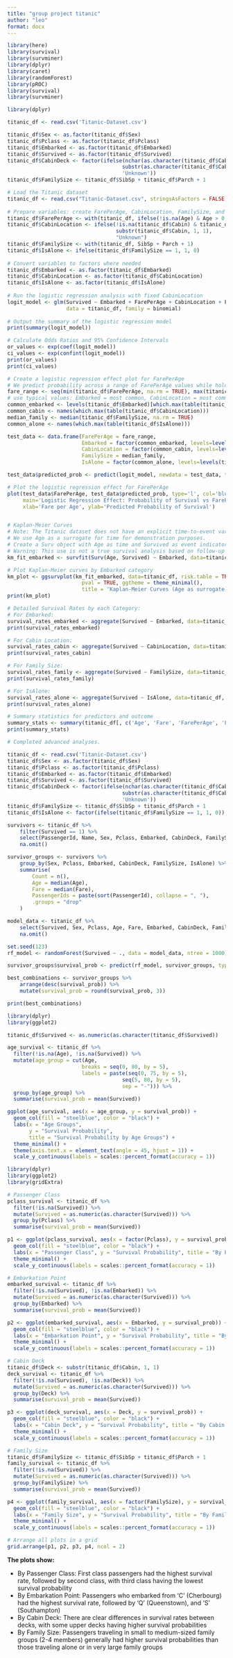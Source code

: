 ```yaml
---
title: "group project titanic"
author: "leo"
format: docx
---
```


```r

library(here)
library(survival)
library(survminer)
library(dplyr)  
library(caret)  
library(randomForest)  
library(pROC)  
library(survival)  
library(survminer)  

```



```r

library(dplyr)

titanic_df <- read.csv('Titanic-Dataset.csv')

titanic_df$Sex <- as.factor(titanic_df$Sex)
titanic_df$Pclass <- as.factor(titanic_df$Pclass)
titanic_df$Embarked <- as.factor(titanic_df$Embarked)
titanic_df$Survived <- as.factor(titanic_df$Survived)
titanic_df$CabinDeck <- factor(ifelse(nchar(as.character(titanic_df$Cabin)) > 0, 
                                     substr(as.character(titanic_df$Cabin), 1, 1), 
                                     'Unknown'))
titanic_df$FamilySize <- titanic_df$SibSp + titanic_df$Parch + 1


```




```r

# Load the Titanic dataset  
titanic_df <- read.csv("Titanic-Dataset.csv", stringsAsFactors = FALSE)  
  
# Prepare variables: create FarePerAge, CabinLocation, FamilySize, and IsAlone  
titanic_df$FarePerAge <- with(titanic_df, ifelse(!is.na(Age) & Age > 0, Fare / Age, NA))  
titanic_df$CabinLocation <- ifelse(!is.na(titanic_df$Cabin) & titanic_df$Cabin != "",   
                                   substr(titanic_df$Cabin, 1, 1),   
                                   "Unknown")  
titanic_df$FamilySize <- with(titanic_df, SibSp + Parch + 1)  
titanic_df$IsAlone <- ifelse(titanic_df$FamilySize == 1, 1, 0)  
  
# Convert variables to factors where needed  
titanic_df$Embarked <- as.factor(titanic_df$Embarked)  
titanic_df$CabinLocation <- as.factor(titanic_df$CabinLocation)  
titanic_df$IsAlone <- as.factor(titanic_df$IsAlone)  
  
# Run the logistic regression analysis with fixed CabinLocation  
logit_model <- glm(Survived ~ Embarked + FarePerAge + CabinLocation + FamilySize + IsAlone,   
                   data = titanic_df, family = binomial)  
  
# Output the summary of the logistic regression model  
print(summary(logit_model))  

# Calculate Odds Ratios and 95% Confidence Intervals
or_values <- exp(coef(logit_model))
ci_values <- exp(confint(logit_model))
print(or_values)
print(ci_values)

# Create a logistic regression effect plot for FarePerAge
# We predict probability across a range of FarePerAge values while holding other variables constant (using median or reference levels)
fare_range <- seq(min(titanic_df$FarePerAge, na.rm = TRUE), max(titanic_df$FarePerAge, na.rm = TRUE), length.out = 100)
# use typical values: Embarked = most common, CabinLocation = most common, FamilySize = median, IsAlone = most common
common_embarked <- levels(titanic_df$Embarked)[which.max(table(titanic_df$Embarked))]
common_cabin <- names(which.max(table(titanic_df$CabinLocation)))
median_family <- median(titanic_df$FamilySize, na.rm = TRUE)
common_alone <- names(which.max(table(titanic_df$IsAlone)))

test_data <- data.frame(FarePerAge = fare_range,
                        Embarked = factor(common_embarked, levels=levels(titanic_df$Embarked)),
                        CabinLocation = factor(common_cabin, levels=levels(titanic_df$CabinLocation)),
                        FamilySize = median_family,
                        IsAlone = factor(common_alone, levels=levels(titanic_df$IsAlone)))

test_data$predicted_prob <- predict(logit_model, newdata = test_data, type = 'response')

# Plot the logistic regression effect for FarePerAge
plot(test_data$FarePerAge, test_data$predicted_prob, type='l', col='blue',
     main='Logistic Regression Effect: Probability of Survival vs FarePerAge',
     xlab='Fare per Age', ylab='Predicted Probability of Survival')


# Kaplan-Meier Curves
# Note: The Titanic dataset does not have an explicit time-to-event variable. 
# We use Age as a surrogate for time for demonstration purposes.
# Create a Surv object with Age as time and Survived as event indicator.
# Warning: This use is not a true survival analysis based on follow-up time.
km_fit_embarked <- survfit(Surv(Age, Survived) ~ Embarked, data=titanic_df)

# Plot Kaplan-Meier curves by Embarked category
km_plot <- ggsurvplot(km_fit_embarked, data=titanic_df, risk.table = TRUE, 
                        pval = TRUE, ggtheme = theme_minimal(),
                        title = 'Kaplan-Meier Curves (Age as surrogate) by Embarked')
print(km_plot)

# Detailed Survival Rates by each Category:
# For Embarked:
survival_rates_embarked <- aggregate(Survived ~ Embarked, data=titanic_df, FUN=function(x){sum(x, na.rm = TRUE)/length(x)})
print(survival_rates_embarked)

# For Cabin Location:
survival_rates_cabin <- aggregate(Survived ~ CabinLocation, data=titanic_df, FUN=function(x){sum(x, na.rm = TRUE)/length(x)})
print(survival_rates_cabin)

# For Family Size:
survival_rates_family <- aggregate(Survived ~ FamilySize, data=titanic_df, FUN=function(x){sum(x, na.rm = TRUE)/length(x)})
print(survival_rates_family)

# For IsAlone:
survival_rates_alone <- aggregate(Survived ~ IsAlone, data=titanic_df, FUN=function(x){sum(x, na.rm = TRUE)/length(x)})
print(survival_rates_alone)

# Summary statistics for predictors and outcome
summary_stats <- summary(titanic_df[, c('Age', 'Fare', 'FarePerAge', 'FamilySize')])
print(summary_stats)

# Completed advanced analyses.

```
```r



titanic_df <- read.csv('Titanic-Dataset.csv')
titanic_df$Sex <- as.factor(titanic_df$Sex)
titanic_df$Pclass <- as.factor(titanic_df$Pclass)
titanic_df$Embarked <- as.factor(titanic_df$Embarked)
titanic_df$Survived <- as.factor(titanic_df$Survived)
titanic_df$CabinDeck <- factor(ifelse(nchar(as.character(titanic_df$Cabin)) > 0, 
                                     substr(as.character(titanic_df$Cabin), 1, 1), 
                                     'Unknown'))
titanic_df$FamilySize <- titanic_df$SibSp + titanic_df$Parch + 1
titanic_df$IsAlone <- factor(ifelse(titanic_df$FamilySize == 1, 1, 0))

survivors <- titanic_df %>%
    filter(Survived == 1) %>%
    select(PassengerId, Name, Sex, Pclass, Embarked, CabinDeck, FamilySize, IsAlone, Age, Fare) %>%
    na.omit()

survivor_groups <- survivors %>%
    group_by(Sex, Pclass, Embarked, CabinDeck, FamilySize, IsAlone) %>%
    summarise(
        Count = n(),
        Age = median(Age),
        Fare = median(Fare),
        PassengerIds = paste(sort(PassengerId), collapse = ", "),
        .groups = "drop"
    )

model_data <- titanic_df %>%
    select(Survived, Sex, Pclass, Age, Fare, Embarked, CabinDeck, FamilySize, IsAlone) %>%
    na.omit()

set.seed(123)
rf_model <- randomForest(Survived ~ ., data = model_data, ntree = 1000)

survivor_groups$survival_prob <- predict(rf_model, survivor_groups, type = "prob")[,2]

best_combinations <- survivor_groups %>%
    arrange(desc(survival_prob)) %>%
    mutate(survival_prob = round(survival_prob, 3))

print(best_combinations)
```



```r

library(dplyr)
library(ggplot2)

titanic_df$Survived <- as.numeric(as.character(titanic_df$Survived))

age_survival <- titanic_df %>%
  filter(!is.na(Age), !is.na(Survived)) %>%
  mutate(age_group = cut(Age, 
                        breaks = seq(0, 80, by = 5),
                        labels = paste(seq(0, 75, by = 5), 
                                     seq(5, 80, by = 5),
                                     sep = "-"))) %>%
  group_by(age_group) %>%
  summarise(survival_prob = mean(Survived))

ggplot(age_survival, aes(x = age_group, y = survival_prob)) +
  geom_col(fill = "steelblue", color = "black") +
  labs(x = "Age Groups",
       y = "Survival Probability",
       title = "Survival Probability by Age Groups") +
  theme_minimal() +
  theme(axis.text.x = element_text(angle = 45, hjust = 1)) +
  scale_y_continuous(labels = scales::percent_format(accuracy = 1))

```

```r

library(dplyr)
library(ggplot2)
library(gridExtra)

# Passenger Class
pclass_survival <- titanic_df %>%
  filter(!is.na(Survived)) %>%
  mutate(Survived = as.numeric(as.character(Survived))) %>%
  group_by(Pclass) %>%
  summarise(survival_prob = mean(Survived))

p1 <- ggplot(pclass_survival, aes(x = factor(Pclass), y = survival_prob)) +
  geom_col(fill = "steelblue", color = "black") +
  labs(x = "Passenger Class", y = "Survival Probability", title = "By Passenger Class") +
  theme_minimal() +
  scale_y_continuous(labels = scales::percent_format(accuracy = 1))

# Embarkation Point
embarked_survival <- titanic_df %>%
  filter(!is.na(Survived), !is.na(Embarked)) %>%
  mutate(Survived = as.numeric(as.character(Survived))) %>%
  group_by(Embarked) %>%
  summarise(survival_prob = mean(Survived))

p2 <- ggplot(embarked_survival, aes(x = Embarked, y = survival_prob)) +
  geom_col(fill = "steelblue", color = "black") +
  labs(x = "Embarkation Point", y = "Survival Probability", title = "By Embarkation Point") +
  theme_minimal() +
  scale_y_continuous(labels = scales::percent_format(accuracy = 1))

# Cabin Deck
titanic_df$Deck <- substr(titanic_df$Cabin, 1, 1)
deck_survival <- titanic_df %>%
  filter(!is.na(Survived), !is.na(Deck)) %>%
  mutate(Survived = as.numeric(as.character(Survived))) %>%
  group_by(Deck) %>%
  summarise(survival_prob = mean(Survived))

p3 <- ggplot(deck_survival, aes(x = Deck, y = survival_prob)) +
  geom_col(fill = "steelblue", color = "black") +
  labs(x = "Cabin Deck", y = "Survival Probability", title = "By Cabin Deck") +
  theme_minimal() +
  scale_y_continuous(labels = scales::percent_format(accuracy = 1))

# Family Size
titanic_df$FamilySize <- titanic_df$SibSp + titanic_df$Parch + 1
family_survival <- titanic_df %>%
  filter(!is.na(Survived)) %>%
  mutate(Survived = as.numeric(as.character(Survived))) %>%
  group_by(FamilySize) %>%
  summarise(survival_prob = mean(Survived))

p4 <- ggplot(family_survival, aes(x = factor(FamilySize), y = survival_prob)) +
  geom_col(fill = "steelblue", color = "black") +
  labs(x = "Family Size", y = "Survival Probability", title = "By Family Size") +
  theme_minimal() +
  scale_y_continuous(labels = scales::percent_format(accuracy = 1))

# Arrange all plots in a grid
grid.arrange(p1, p2, p3, p4, ncol = 2)
```

**The plots show:**

- By Passenger Class: First class passengers had the highest survival rate, followed by second class, with third class having the lowest survival probability
- By Embarkation Point: Passengers who embarked from 'C' (Cherbourg) had the highest survival rate, followed by 'Q' (Queenstown), and 'S' (Southampton)
- By Cabin Deck: There are clear differences in survival rates between decks, with some upper decks having higher survival probabilities
- By Family Size: Passengers traveling in small to medium-sized family groups (2-4 members) generally had higher survival probabilities than those traveling alone or in very large family groups




